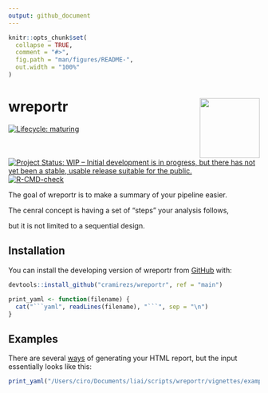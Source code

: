 ```yaml
---
output: github_document
---
```


<!-- README.md is generated from README.Rmd. Please edit that file -->

```r
knitr::opts_chunk$set(
  collapse = TRUE,
  comment = "#>",
  fig.path = "man/figures/README-",
  out.width = "100%"
)
```

# wreportr <img src="man/figures/logo.png" align="right" width="120" />

<!-- badges: start -->
[![Lifecycle: maturing](https://img.shields.io/badge/lifecycle-maturing-blue.svg)](https://www.tidyverse.org/lifecycle/#maturing)
[![Project Status: WIP – Initial development is in progress, but there has not yet been a stable, usable release suitable for the public.](https://www.repostatus.org/badges/latest/wip.svg)](https://www.repostatus.org/#wip)
[![R-CMD-check](https://github.com/cramirezs/wreportr/workflows/R-CMD-check/badge.svg)](https://github.com/cramirezs/wreportr/actions)
<!-- badges: end -->

The goal of wreportr is to make a summary of your pipeline easier.

The cenral concept is having a set of "steps" your analysis follows,

but it is not limited to a sequential design.

## Installation

You can install the developing version of wreportr from
[GitHub](https://github.com/cramirezs/wreportr) with:

```r
devtools::install_github("cramirezs/wreportr", ref = "main")
```

```r
print_yaml <- function(filename) {
  cat("```yaml", readLines(filename), "```", sep = "\n")
}
```

## Examples

There are several [ways](vignette/) of generating your HTML report,
but the input essentially looks like this:

```r
print_yaml("/Users/ciro/Documents/liai/scripts/wreportr/vignettes/example1.yaml")
```
